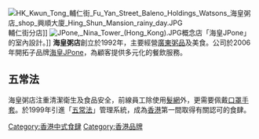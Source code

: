
{{Infobox Company |
| name = 海皇國際有限公司<br>海皇粥店(集團)有限公司
| name_en =Ocean Empire International Limited
| logo = Ocean Empire HK logo.svg
| company_type = 中式[[快餐店|快餐店]]
| foundation =  1992年<ref>{{cite web |url=http://www.oceanempire.com.hk/chi/p1.asp |title=存档副本 |accessdate=2015-05-18 |deadurl=yes |archiveurl=https://web.archive.org/web/20150424091411/http://www.oceanempire.com.hk/chi/p1.asp |archivedate=2015-04-24 }}</ref>
| key_people = 執行董事:[[蕭楚基|蕭楚基]]、[[蔡汪浩|蔡汪浩]]
| location = {{HK}}[[新界|新界]][[沙田_(香港)|沙田]][[火炭|火炭]]坳背灣街38-40號華衛工貿中心14樓5-7室
| industry = 
| parent = 
| products = [[廣東|廣東]][[粥品|粥品]]<br>[[糖水|中式糖水]]
| operating_income = 
| homepage = [http://www.oceanempire.com.hk 海皇粥店]
}}
[[File:HK_Kwun_Tong_輔仁街_Fu_Yan_Street_Baleno_Holdings_Watsons_海皇粥店_shop_興順大廈_Hing_Shun_Mansion_rainy_day.JPG|thumb]]輔仁街分店]]
[[File:JPone,_Nina_Tower_(Hong_Kong).JPG|thumb]]概念店「海皇JPone」的室內設計。]]
'''海皇粥店'''創立於1992年，主要經營[[廣東|廣東]][[粥品|粥品]]及美食。公司於2006年開拓子品牌[[海皇JPone|海皇JPone]]，為顧客提供多元化的餐飲服務。

==五常法==
海皇粥店注重清潔衛生及食品安全，前線員工除使用[[髮網|髮網]]外，更需要佩戴[[口罩|口罩]][[手套|手套]]。於1999年引進「[[五常法|五常法]]」管理系統，成為[[香港|香港]]第一間取得有關認可的食肆。

{{HK company-stub}}


[[Category:香港中式食肆|Category:香港中式食肆]]
[[Category:香港品牌|Category:香港品牌]]